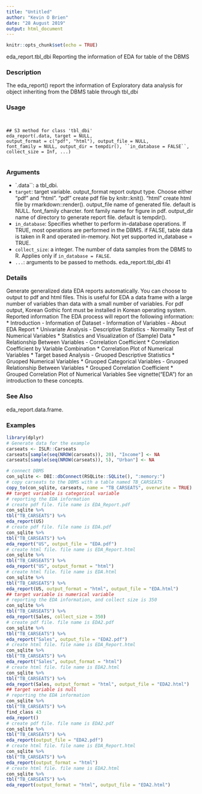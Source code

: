---
title: "Untitled"
author: "Kevin O Brien"
date: "28 August 2019"
output: html_document
---

```{r setup, include=FALSE}
knitr::opts_chunk$set(echo = TRUE)
```
eda_report.tbl_dbi Reporting the information of EDA for table of the DBMS

### Description 

The eda_report() report the information of Exploratory data analysis for object inheriting from the
DBMS table through tbl_dbi

### Usage 
<pre><code>

## S3 method for class 'tbl_dbi'
eda_report(.data, target = NULL,
output_format = c("pdf", "html"), output_file = NULL,
font_family = NULL, output_dir = tempdir(), ``in_database = FALSE``,
collect_size = Inf, ...)

</code></pre>
### Arguments
 
* `.data``:   a tbl_dbi.
* ``target``: target variable.
output_format report output type. Choose either "pdf" and "html". "pdf" create pdf file by
knitr::knit(). "html" create html file by rmarkdown::render().
output_file name of generated file. default is NULL.
font_family charcter. font family name for figure in pdf.
output_dir name of directory to generate report file. default is tempdir().
* ``in_database``: Specifies whether to perform in-database operations. If TRUE, most operations
are performed in the DBMS. if FALSE, table data is taken in R and operated
in-memory. Not yet supported in_database = TRUE.
* ``collect_size``: a integer. The number of data samples from the DBMS to R. Applies only if
``in_database = FALSE``.
* ``...``: arguments to be passed to methods.
eda_report.tbl_dbi 41

### Details 

Generate generalized data EDA reports automatically. You can choose to output to pdf and html
files. This is useful for EDA a data frame with a large number of variables than data with a small
number of variables. For pdf output, Korean Gothic font must be installed in Korean operating
system.
Reported information
The EDA process will report the following information:
*  Introduction
- Information of Dataset
- Information of Variables
- About EDA Report
*  Univariate Analysis
- Descriptive Statistics
- Normality Test of Numerical Variables
* Statistics and Visualization of (Sample) Data
*  Relationship Between Variables
- Correlation Coefficient
* Correlation Coefficient by Variable Combination
* Correlation Plot of Numerical Variables
*  Target based Analysis
- Gruoped Descriptive Statistics
* Gruoped Numerical Variables
* Gruoped Categorical Variables
- Gruoped Relationship Between Variables
* Grouped Correlation Coefficient
* Grouped Correlation Plot of Numerical Variables
See vignette("EDA") for an introduction to these concepts.

### See Also
 
eda_report.data.frame.

### Examples
```{r}

library(dplyr)
# Generate data for the example
carseats <- ISLR::Carseats
carseats[sample(seq(NROW(carseats)), 20), "Income"] <- NA
carseats[sample(seq(NROW(carseats)), 5), "Urban"] <- NA

# connect DBMS
con_sqlite <- DBI::dbConnect(RSQLite::SQLite(), ":memory:")
# copy carseats to the DBMS with a table named TB_CARSEATS
copy_to(con_sqlite, carseats, name = "TB_CARSEATS", overwrite = TRUE)
## target variable is categorical variable
# reporting the EDA information
# create pdf file. file name is EDA_Report.pdf
con_sqlite %>%
tbl("TB_CARSEATS") %>%
eda_report(US)
# create pdf file. file name is EDA.pdf
con_sqlite %>%
tbl("TB_CARSEATS") %>%
eda_report("US", output_file = "EDA.pdf")
# create html file. file name is EDA_Report.html
con_sqlite %>%
tbl("TB_CARSEATS") %>%
eda_report("US", output_format = "html")
# create html file. file name is EDA.html
con_sqlite %>%
tbl("TB_CARSEATS") %>%
eda_report(US, output_format = "html", output_file = "EDA.html")
## target variable is numerical variable
# reporting the EDA information, and collect size is 350
con_sqlite %>%
tbl("TB_CARSEATS") %>%
eda_report(Sales, collect_size = 350)
# create pdf file. file name is EDA2.pdf
con_sqlite %>%
tbl("TB_CARSEATS") %>%
eda_report("Sales", output_file = "EDA2.pdf")
# create html file. file name is EDA_Report.html
con_sqlite %>%
tbl("TB_CARSEATS") %>%
eda_report("Sales", output_format = "html")
# create html file. file name is EDA2.html
con_sqlite %>%
tbl("TB_CARSEATS") %>%
eda_report(Sales, output_format = "html", output_file = "EDA2.html")
## target variable is null
# reporting the EDA information
con_sqlite %>%
tbl("TB_CARSEATS") %>%
find_class 43
eda_report()
# create pdf file. file name is EDA2.pdf
con_sqlite %>%
tbl("TB_CARSEATS") %>%
eda_report(output_file = "EDA2.pdf")
# create html file. file name is EDA_Report.html
con_sqlite %>%
tbl("TB_CARSEATS") %>%
eda_report(output_format = "html")
# create html file. file name is EDA2.html
con_sqlite %>%
tbl("TB_CARSEATS") %>%
eda_report(output_format = "html", output_file = "EDA2.html")
```
